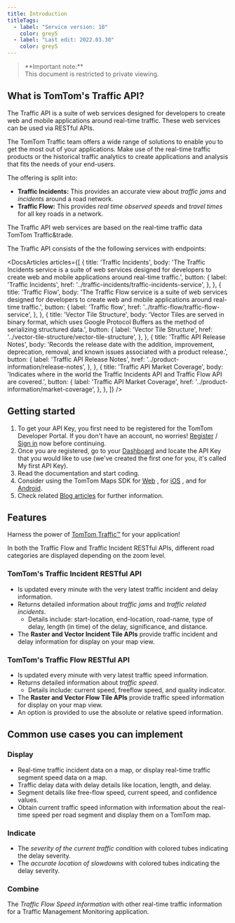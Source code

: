 ```yaml
---
title: Introduction
titleTags:
  - label: "Service version: 10"
    color: grey5
  - label: "Last edit: 2022.03.30"
    color: grey5
---
```


<Blockquote type="announcement" hasIcon>
   **Important note:** 
  <br />
  This document is restricted to private viewing.
</Blockquote>

## What is TomTom's Traffic API?

The Traffic API is a suite of web services designed for developers to create web and mobile applications around real-time traffic. These web services can be used via RESTful APIs.

The TomTom Traffic team offers a wide range of solutions to enable you to get the most out of your applications. Make use of the real-time traffic products or the historical traffic analytics to create applications and analysis that fits the needs of your end-users.

The offering is split into:

- **Traffic Incidents:** This provides an accurate view about _traffic jams_ and _incidents_ around a road network.
- **Traffic Flow:** This provides _real time observed speeds_ and _travel times_ for all key roads in a network.

The Traffic API web services are based on the real-time traffic data TomTom Traffic&trade.

The Traffic API consists of the the following services with endpoints:

<DocsArticles
  articles={[
    {
      title: 'Traffic Incidents',
      body: 'The Traffic Incidents service is a suite of web services designed for developers to create web and mobile applications around real-time traffic.',
      button: {
        label: 'Traffic Incidents',
        href: '../traffic-incidents/traffic-incidents-service',
      },
    },
    {
      title: 'Traffic Flow',
      body: 'The Traffic Flow service is a suite of web services designed for developers to create web and mobile applications around real-time traffic.',
      button: {
        label: 'Traffic flow',
        href: '../traffic-flow/traffic-flow-service',
      },
    },
    {
      title: 'Vector Tile Structure',
      body: 'Vector Tiles are served in binary format, which uses Google Protocol Buffers as the method of serializing structured data.',
      button: {
        label: 'Vector Tile Structure',
        href: '../vector-tile-structure/vector-tile-structure',
      },
    },
    {
      title: 'Traffic API Release Notes',
      body: 'Records the release date with the addition, improvement, deprecation, removal, and known issues associated with a product release.',
      button: {
        label: 'Traffic API Release Notes',
        href: '../product-information/release-notes',
      },
    },
    {
      title: 'Traffic API Market Coverage',
      body: 'Indicates where in the world the Traffic Incidents API and Traffic Flow API are covered.',
      button: {
        label: 'Traffic API Market Coverage',
        href: '../product-information/market-coverage',
      },
    },
  ]}
/>

## Getting started

1. To get your API Key, you first need to be registered for the TomTom Developer Portal. If you don't have an account, no worries!  [Register](https://developer.tomtom.com/member/register)  /  [Sign in](https://developer.tomtom.com/user/login)  now before continuing.
2. Once you are registered, go to your  [Dashboard](https://developer.tomtom.com/user/me/apps)  and locate the API Key that you would like to use (we've created the first one for you, it's called My first API Key).
3. Read the documentation and start coding.
4. Consider using the TomTom Maps SDK for  [Web](https://developer.tomtom.com/maps-sdk-web-js) , for  [iOS](https://developer.tomtom.com/maps-sdk-ios) , and for  [Android](https://developer.tomtom.com/maps-sdk-android).
5. Check related  [Blog articles](https://developer.tomtom.com/blog/tag/traffic)  for further information.

<GettingStarted />

## Features

Harness the power of  [TomTom Traffic&trade;](https://developer.tomtom.com/blog/build-different/using-traffic-data-maps-and-routes)  for your application!

In both the Traffic Flow and Traffic Incident RESTful APIs, different road categories are displayed depending on the zoom level.

### TomTom&#39;s Traffic Incident RESTful API

- Is updated every minute with the very latest traffic incident and delay information.
- Returns detailed information about _traffic jams_ and _traffic related incidents_.
  - Details include: start-location, end-location, road-name, type of delay, length (in time) of the delay, significance, and distance.
- The **Raster and Vector Incident Tile APIs** provide traffic incident and delay information for display on your map view.

### TomTom&#39;s Traffic Flow RESTful API

- Is updated every minute with very latest traffic speed information.
- Returns detailed information about  *traffic speed*.
  - Details include: current speed, freeflow speed, and quality indicator.
- The **Raster and Vector Flow Tile APIs** provide traffic speed information for display on your map view.
- An option is provided to use the absolute or relative speed information.

## Common use cases you can implement

### Display

- Real-time traffic incident data on a map, or display real-time traffic segment speed data on a map.
- Traffic delay data with delay details like location, length, and delay.
- Segment details like free-flow speed, current speed, and confidence values.
- Obtain current traffic speed information with information about the real-time speed per road segment and display them on a TomTom map.

### Indicate

- The _severity of the current traffic condition_ with colored tubes indicating the delay severity.
- The _accurate location of slowdowns_ with colored tubes indicating the delay severity.

### Combine

The _Traffic Flow Speed information_ with other real-time traffic information for a Traffic Management Monitoring application.
